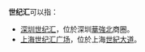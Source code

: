'''世纪汇'''可以指：
*[[世纪汇_(深圳)|深圳世纪汇]]，位於深圳[[華強北|華強北]]商圈。
*[[世纪汇广场|上海世纪汇广场]]，位於上海[[世纪大道_(上海)|世紀大道]]。

{{disambig|Cat=三字建築物消歧義}}